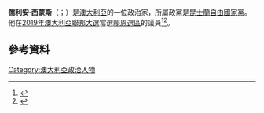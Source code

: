 '''儒利安·西蒙斯'''（{{lang-en|Julian Graham John Simmonds}}；{{bd|1985年|8月29日}}）是[[澳大利亞|澳大利亞]]的一位政治家，所屬政黨是[[昆士蘭自由國家黨|昆士蘭自由國家黨]]。他在[[2019年澳大利亞聯邦大選|2019年澳大利亞聯邦大選]]當選[[賴恩_(澳大利亞國會選區)|賴恩選區]]的議員<ref name=aec>{{cite news|url=https://www.aec.gov.au/election/files/data/qc/24310_QLD_H_RYAN_33286_SIM.pdf|title=Qualification checklist|publisher=Australian Electoral Commission|access-date=2019-05-29|archive-url=https://web.archive.org/web/20190531092846/https://www.aec.gov.au/election/files/data/qc/24310_QLD_H_RYAN_33286_SIM.pdf|archive-date=2019-05-31|url-status=live|language=en}}</ref><ref name="parlbio">{{cite web |title=Mr Julian Simmonds MP |url=https://www.aph.gov.au/Senators_and_Members/Parliamentarian?MPID=282983 |publisher=Parliament of Australia |access-date=2019-10-17 |archive-date=2019-07-16 |archive-url=https://web.archive.org/web/20190716162726/https://www.aph.gov.au/Senators_and_Members/Parliamentarian?MPID=282983 |url-status=live |language=en}}</ref>。

==參考資料==
{{reflist}}

[[Category:澳大利亞政治人物|Category:澳大利亞政治人物]]